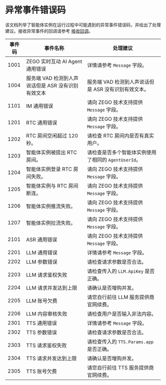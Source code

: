 # 异常事件错误码

该文档列举了智能体实例在运行过程中可能遇到的异常事件错误码，并给出了处理建议。接收异常事件的回调请参考 [接收回调](./General%20Callback.mdx)。

| 事件码 | 事件名称 | 处理建议 |
| --- | --- | --- |
| 1001 | ZEGO 实时互动 AI Agent 通用错误 | 详情请参考 `Message` 字段。 |
| 1004 | 服务端 VAD 检测到人声说话但是 ASR 没有识别有效文本 | 服务端 VAD 检测到人声说话但是 ASR 没有识别有效文本。 |
| 1101 | IM 通用错误 | 请向 ZEGO 技术支持提供 `Message` 字段。 |
| 1201 | RTC 通用错误 | 请向 ZEGO 技术支持提供 `Message` 字段。 |
| 1202 | RTC 房间空闲超过 120 秒。 | 请检查 RTC 房间内是否有真实用户。 |
| 1203 | 智能体实例被提出 RTC 房间。 | 请检查是否多个智能体实例使用了相同的 `AgentUserId`。 |
| 1204 | 智能体实例登录 RTC 房间失败。 | 请向 ZEGO 技术支持提供 `Message` 字段。 |
| 1205 | 智能体实例与 RTC 房间断连。 | 请向 ZEGO 技术支持提供 `Message` 字段。 |
| 1206 | 智能体实例推流失败。 | 请向 ZEGO 技术支持提供 `Message` 字段。 |
| 1207 | 智能体实例拉流失败。 | 请向 ZEGO 技术支持提供 `Message` 字段。 |
| 2101 | ASR 通用错误 | 请向 ZEGO 技术支持提供 `Message` 字段。 |
| 2201 | LLM 通用错误 | 详情请参考 `Message` 字段。 |
| 2202 | LLM 参数错误 | 请检查请求参数是否合法。 |
| 2203 | LLM 请求鉴权失败 | 请检查传入的 `LLM.ApiKey` 是否正确。 |
| 2204 | LLM 请求并发达到上限 | 请确认是否增购并发。 |
| 2205 | LLM 账号欠费 | 请您自行前往 LLM 服务提供商官网续费。 |
| 2206 | LLM 内容审核失败 | 请检查用户是否输入非法内容。 |
| 2301 | TTS 通用错误 | 详情请参考 `Message` 字段。 |
| 2302 | TTS 参数错误 | 请检查请求参数是否合法。 |
| 2303 | TTS 请求鉴权失败 | 请检查传入的 `TTS.Params.app` 是否正确。 |
| 2304 | TTS 请求并发达到上限 | 请确认是否增购并发。 |
| 2305 | TTS 账号欠费 | 请您自行前往 TTS 服务提供商官网续费。 |